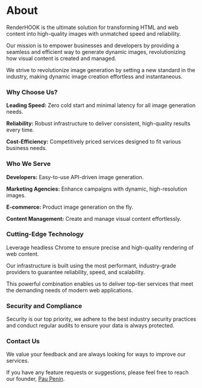# About

RenderHOOK is the ultimate solution for transforming HTML and web content into high-quality images with unmatched speed and reliability.

Our mission is to empower businesses and developers by providing a seamless and efficient way to generate dynamic images, revolutionizing how visual content is created and managed.

We strive to revolutionize image generation by setting a new standard in the industry, making dynamic image creation effortless and instantaneous.

### Why Choose Us?

**Leading Speed:**
Zero cold start and minimal latency for all image generation needs.

**Reliability:**
Robust infrastructure to deliver consistent, high-quality results every time.

**Cost-Efficiency:**
Competitively priced services designed to fit various business needs.

### Who We Serve

**Developers:**
Easy-to-use API-driven image generation.

**Marketing Agencies:**
Enhance campaigns with dynamic, high-resolution images.

**E-commerce:**
Product image generation on the fly.

**Content Management:**
Create and manage visual content effortlessly.


### Cutting-Edge Technology

Leverage headless Chrome to ensure precise and high-quality rendering of web content.

Our infrastructure is built using the most performant, industry-grade providers to guarantee reliability, speed, and scalability.

This powerful combination enables us to deliver top-tier services that meet the demanding needs of modern web applications.

### Security and Compliance

Security is our top priority, we adhere to the best industry security practices and conduct regular audits to ensure your data is always protected.

### Contact Us

We value your feedback and are always looking for ways to improve our services.

If you have any feature requests or suggestions, please feel free to reach our founder, [Pau Penin](https://www.linkedin.com/in/paupenin/).
